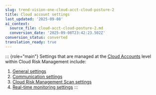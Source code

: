 ```yaml
---
slug: trend-vision-one-cloud-acct-cloud-posture-2
title: Cloud account settings
last_updated: '2025-09-08'
ai_context:
  source_file: cloud-acct-cloud-posture-2.md
  conversion_date: '2025-09-08T23:42:23.502Z'
conversion_status: converted
translation_ready: true
---
```


::: {role="main"}
Settings that are managed at the [Cloud Accounts](cloud-accounts-cloud-posture-setup.mdx) level within Cloud Risk Management include:

1.  [General settings](cloud-account-general-settings.mdx)
2.  [Communication settings](communication-integrations.mdx)
3.  [Cloud Risk Management Scan settings](settings-cloud-posture.mdx)
4.  [Real-time monitoring settings](real-time-threat-monitoring.mdx)
:::
